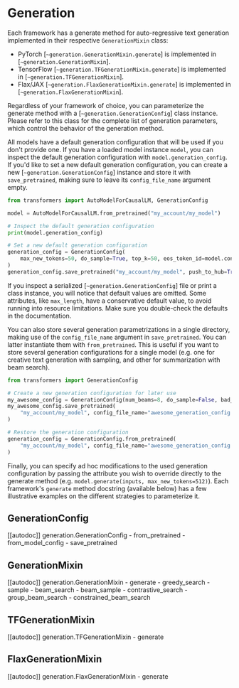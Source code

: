 <!--Copyright 2022 The HuggingFace Team. All rights reserved.

Licensed under the Apache License, Version 2.0 (the "License"); you may not use this file except in compliance with
the License. You may obtain a copy of the License at

http://www.apache.org/licenses/LICENSE-2.0

Unless required by applicable law or agreed to in writing, software distributed under the License is distributed on
an "AS IS" BASIS, WITHOUT WARRANTIES OR CONDITIONS OF ANY KIND, either express or implied. See the License for the
specific language governing permissions and limitations under the License.
-->

# Generation

Each framework has a generate method for auto-regressive text generation implemented in their respective `GenerationMixin` class:

- PyTorch [`~generation.GenerationMixin.generate`] is implemented in [`~generation.GenerationMixin`].
- TensorFlow [`~generation.TFGenerationMixin.generate`] is implemented in [`~generation.TFGenerationMixin`].
- Flax/JAX [`~generation.FlaxGenerationMixin.generate`] is implemented in [`~generation.FlaxGenerationMixin`].

Regardless of your framework of choice, you can parameterize the generate method with a [`~generation.GenerationConfig`]
class instance. Please refer to this class for the complete list of generation parameters, which control the behavior
of the generation method.

All models have a default generation configuration that will be used if you don't provide one. If you have a loaded
model instance `model`, you can inspect the default generation configuration with `model.generation_config`. If you'd
like to set a new default generation configuration, you can create a new [`~generation.GenerationConfig`] instance and
store it with `save_pretrained`, making sure to leave its `config_file_name` argument empty.

```python
from transformers import AutoModelForCausalLM, GenerationConfig

model = AutoModelForCausalLM.from_pretrained("my_account/my_model")

# Inspect the default generation configuration
print(model.generation_config)

# Set a new default generation configuration
generation_config = GenerationConfig(
    max_new_tokens=50, do_sample=True, top_k=50, eos_token_id=model.config.eos_token_id
)
generation_config.save_pretrained("my_account/my_model", push_to_hub=True)
```

<Tip>

If you inspect a serialized [`~generation.GenerationConfig`] file or print a class instance, you will notice that
default values are omitted. Some attributes, like `max_length`, have a conservative default value, to avoid running
into resource limitations. Make sure you double-check the defaults in the documentation.

</Tip>

You can also store several generation parametrizations in a single directory, making use of the `config_file_name`
argument in `save_pretrained`. You can latter instantiate them with `from_pretrained`. This is useful if you want to
store several generation configurations for a single model (e.g. one for creative text generation with sampling, and
other for summarization with beam search).

```python
from transformers import GenerationConfig

# Create a new generation configuration for later use
my_awesome_config = GenerationConfig(num_beams=8, do_sample=False, bad_words_ids=[[42, 43, 44]], eos_token_id=2)
my_awesome_config.save_pretrained(
    "my_account/my_model", config_file_name="awesome_generation_config.json", push_to_hub=True
)

# Restore the generation configuration
generation_config = GenerationConfig.from_pretrained(
    "my_account/my_model", config_file_name="awesome_generation_config.json"
)
```

Finally, you can specify ad hoc modifications to the used generation configuration by passing the attribute you
wish to override directly to the generate method (e.g. `model.generate(inputs, max_new_tokens=512)`). Each
framework's `generate` method docstring (available below) has a few illustrative examples on the different strategies
to parameterize it.


## GenerationConfig

[[autodoc]] generation.GenerationConfig
	- from_pretrained
	- from_model_config
	- save_pretrained

## GenerationMixin

[[autodoc]] generation.GenerationMixin
	- generate
	- greedy_search
	- sample
	- beam_search
	- beam_sample
	- contrastive_search
	- group_beam_search
	- constrained_beam_search

## TFGenerationMixin

[[autodoc]] generation.TFGenerationMixin
	- generate

## FlaxGenerationMixin

[[autodoc]] generation.FlaxGenerationMixin
	- generate
